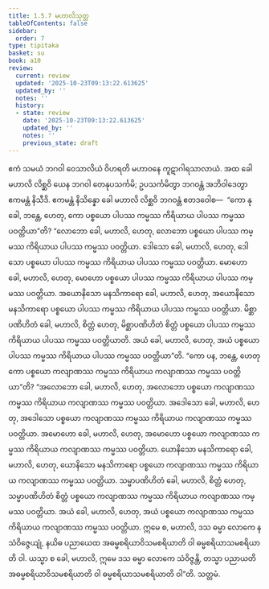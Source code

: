 ```yaml
---
title: 1.5.7 မဟာလိသုတ္တ
tableOfContents: false
sidebar:
  order: 7
type: tipitaka
basket: su
book: a10
review:
  current: review
  updated: '2025-10-23T09:13:22.613625'
  updated_by: ''
  notes: ''
  history:
  - state: review
    date: '2025-10-23T09:13:22.613625'
    updated_by: ''
    notes: ''
    previous_state: draft
---
```



<ReviewStatus review={frontmatter.review} showDetails={true} />

<HypothesisAnnotation frontmatter={frontmatter} />

<DynamicBreadcrumb />

<Division number="47" book="a10" e="ch" v="17" p="324">

<Paragraph number="333" book="a10">
ဧကံ သမယံ ဘဂဝါ ဝေသာလိယံ ဝိဟရတိ မဟာဝနေ ကူဋာဂါရသာလာယံ. အထ ခေါ မဟာလိ လိစ္ဆဝိ ယေန ဘဂဝါ တေနုပသင်္ကမိ; ဥပသင်္ကမိတွာ ဘဂဝန္တံ အဘိဝါဒေတွာ ဧကမန္တံ နိသီဒိ. ဧကမန္တံ နိသိန္နော ခေါ မဟာလိ လိစ္ဆဝိ ဘဂဝန္တံ ဧတဒဝေါစ—  “ကော နု ခေါ, ဘန္တေ, ဟေတု, ကော ပစ္စယော ပါပဿ ကမ္မဿ ကိရိယာယ ပါပဿ ကမ္မဿ ပဝတ္တိယာ”တိ? “လောဘော ခေါ, မဟာလိ, ဟေတု, လောဘော ပစ္စယော ပါပဿ ကမ္မဿ ကိရိယာယ ပါပဿ ကမ္မဿ ပဝတ္တိယာ. ဒေါသော ခေါ, မဟာလိ, ဟေတု, ဒေါသော ပစ္စယော ပါပဿ ကမ္မဿ ကိရိယာယ ပါပဿ ကမ္မဿ ပဝတ္တိယာ. မောဟော ခေါ, မဟာလိ, ဟေတု, မောဟော ပစ္စယော ပါပဿ ကမ္မဿ ကိရိယာယ ပါပဿ ကမ္မဿ ပဝတ္တိယာ. အယောနိသော မနသိကာရော ခေါ, မဟာလိ, ဟေတု, အယောနိသော မနသိကာရော ပစ္စယော ပါပဿ ကမ္မဿ ကိရိယာယ ပါပဿ ကမ္မဿ ပဝတ္တိယာ. မိစ္ဆာပဏိဟိတံ ခေါ, မဟာလိ, စိတ္တံ ဟေတု, မိစ္ဆာပဏိဟိတံ စိတ္တံ ပစ္စယော ပါပဿ ကမ္မဿ ကိရိယာယ ပါပဿ ကမ္မဿ ပဝတ္တိယာတိ. အယံ ခေါ, မဟာလိ, ဟေတု, အယံ ပစ္စယော ပါပဿ ကမ္မဿ ကိရိယာယ ပါပဿ ကမ္မဿ ပဝတ္တိယာ”တိ.
</Paragraph>

<Paragraph number="334" book="a10">
“ကော ပန, ဘန္တေ, ဟေတု ကော ပစ္စယော ကလျာဏဿ ကမ္မဿ ကိရိယာယ ကလျာဏဿ ကမ္မဿ ပဝတ္တိယာ”တိ? “အလောဘော ခေါ, မဟာလိ, ဟေတု, အလောဘော ပစ္စယော ကလျာဏဿ ကမ္မဿ ကိရိယာယ ကလျာဏဿ ကမ္မဿ ပဝတ္တိယာ. အဒေါသော ခေါ, မဟာလိ, ဟေတု, အဒေါသော ပစ္စယော ကလျာဏဿ ကမ္မဿ ကိရိယာယ ကလျာဏဿ ကမ္မဿ ပဝတ္တိယာ. အမောဟော ခေါ, မဟာလိ, ဟေတု, အမောဟော ပစ္စယော ကလျာဏဿ ကမ္မဿ ကိရိယာယ ကလျာဏဿ ကမ္မဿ ပဝတ္တိယာ. ယောနိသော မနသိကာရော ခေါ, မဟာလိ, ဟေတု, ယောနိသော မနသိကာရော ပစ္စယော ကလျာဏဿ ကမ္မဿ ကိရိယာယ ကလျာဏဿ ကမ္မဿ ပဝတ္တိယာ. သမ္မာပဏိဟိတံ ခေါ, မဟာလိ, စိတ္တံ ဟေတု, သမ္မာပဏိဟိတံ စိတ္တံ ပစ္စယော ကလျာဏဿ ကမ္မဿ ကိရိယာယ ကလျာဏဿ ကမ္မဿ ပဝတ္တိယာ. အယံ ခေါ, မဟာလိ, ဟေတု, အယံ ပစ္စယော ကလျာဏဿ ကမ္မဿ ကိရိယာယ ကလျာဏဿ ကမ္မဿ ပဝတ္တိယာ. ဣမေ စ, မဟာလိ, ဒသ ဓမ္မာ လောကေ န သံဝိဇ္ဇေယျုံ, နယိဓ ပညာယေထ အဓမ္မစရိယာဝိသမစရိယာတိ ဝါ ဓမ္မစရိယာသမစရိယာတိ ဝါ. ယသ္မာ စ ခေါ, မဟာလိ, ဣမေ ဒသ ဓမ္မာ လောကေ သံဝိဇ္ဇန္တိ, တသ္မာ ပညာယတိ အဓမ္မစရိယာဝိသမစရိယာတိ ဝါ ဓမ္မစရိယာသမစရိယာတိ ဝါ”တိ.

</Paragraph>
</Division>

<Paragraph number="335" type="center" book="a10">
သတ္တမံ.
</Paragraph>